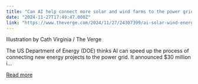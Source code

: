 ```yaml
---
title: "Can AI help connect more solar and wind farms to the power grid?"
date: "2024-11-27T17:49:47.000Z"
link: "https://www.theverge.com/2024/11/27/24307399/ai-solar-wind-energy-power-grid-doe-funding-interconnection"
---
```


Illustration by Cath Virginia / The Verge
    

  
The US Department of Energy (DOE) thinks AI can speed up the process of connecting new energy projects to the power grid. 
It announced $30 million i...

[Read more](https://www.theverge.com/2024/11/27/24307399/ai-solar-wind-energy-power-grid-doe-funding-interconnection)
